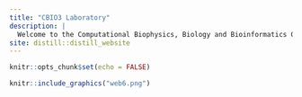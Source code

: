 ```yaml
---
title: "CBIO3 Laboratory"
description: |
  Welcome to the Computational Biophysics, Biology and Bioinformatics Group
site: distill::distill_website
---
```


```r
knitr::opts_chunk$set(echo = FALSE)

```
```r
knitr::include_graphics("web6.png")
```


